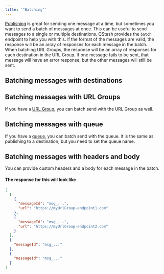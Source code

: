 ```yaml
---
title: '"Batching"'
---
```

[Publishing](/qstash/howto/publishing) is great for sending one message
at a time, but sometimes you want to send a batch of messages at once.
This can be useful to send messages to a single or multiple destinations.
QStash provides the `batch` endpoint to help
you with this.
If the format of the messages are valid, the response will be an array of
responses for each message in the batch. When batching URL Groups, the response
will be an array of responses for each destination in the URL Group. If one
message fails to be sent, that message will have an error response, but the
other messages will still be sent.
## Batching messages with destinations
## Batching messages with URL Groups
If you have a [URL Group](/qstash/howto/url-group-endpoint), you can batch send with
the URL Group as well.
## Batching messages with queue
If you have a [queue](/qstash/features/queues), you can batch send with
the queue. It is the same as publishing to a destination, but you need to set the queue name.
## Batching messages with headers and body
You can provide custom headers and a body for each message in the batch.
#### The response for this will look like
```json
[
  [
    {
      "messageId": "msg_...",
      "url": "https://myUrlGroup-endpoint1.com"
    },
    {
      "messageId": "msg_...",
      "url": "https://myUrlGroup-endpoint2.com"
    }
  ],
  {
    "messageId": "msg_..."
  },
  {
    "messageId": "msg_..."
  }
]
```
